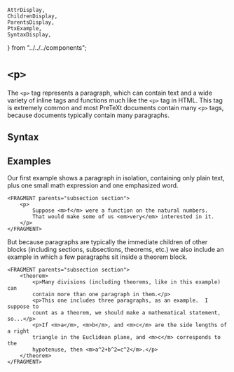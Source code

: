     AttrDisplay,
    ChildrenDisplay,
    ParentsDisplay,
    PtxExample,
    SyntaxDisplay,
} from "../../../components";

# `<p>`

The `<p>` tag represents a paragraph, which can contain text and a wide variety
of inline tags and functions much like the `<p>` tag in HTML. This tag is
extremely common and most PreTeXt documents contain many `<p>` tags, because
documents typically contain many paragraphs.

## Syntax

<SyntaxDisplay
    name="p"
/>

## Examples

Our first example shows a paragraph in isolation, containing only plain text,
plus one small math expression and one emphasized word.

```ptx-example
<FRAGMENT parents="subsection section">
    <p>
        Suppose <m>f</m> were a function on the natural numbers.
        That would make some of us <em>very</em> interested in it.
    </p>
</FRAGMENT>
```

But because paragraphs are typically the immediate children of other blocks
(including sections, subsections, theorems, etc.) we also include an example in
which a few paragraphs sit inside a theorem block.

```ptx-example
<FRAGMENT parents="subsection section">
    <theorem>
        <p>Many divisions (including theorems, like in this example) can
        contain more than one paragraph in them.</p>
        <p>This one includes three paragraphs, as an example.  I suppose to
        count as a theorem, we should make a mathematical statement, so...</p>
        <p>If <m>a</m>, <m>b</m>, and <m>c</m> are the side lengths of a right
        triangle in the Euclidean plane, and <m>c</m> corresponds to the
        hypotenuse, then <m>a^2+b^2=c^2</m>.</p>
    </theorem>
</FRAGMENT>
```
